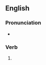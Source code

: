 {{also|reextending|re-extending}}

==English==

===Pronunciation===
* {{a|UK}} {{IPA|en|/ɹi.ɛksˈtɛndɪŋ/}}

===Verb===
{{head|en|verb form}}

# {{present participle of|en|reëxtend|nocat=1}}